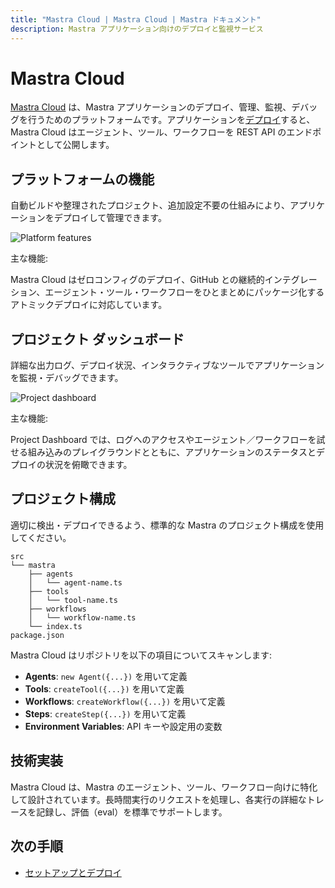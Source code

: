 ```yaml
---
title: "Mastra Cloud | Mastra Cloud | Mastra ドキュメント"
description: Mastra アプリケーション向けのデプロイと監視サービス
---
```




# Mastra Cloud

[Mastra Cloud](https://mastra.ai/cloud) は、Mastra アプリケーションのデプロイ、管理、監視、デバッグを行うためのプラットフォームです。アプリケーションを[デプロイ](/docs/mastra-cloud/setting-up)すると、Mastra Cloud はエージェント、ツール、ワークフローを REST API のエンドポイントとして公開します。

<MastraCloudCallout />

## プラットフォームの機能

自動ビルドや整理されたプロジェクト、追加設定不要の仕組みにより、アプリケーションをデプロイして管理できます。

![Platform features](/img/mastra-cloud/mastra-cloud-platform-features.jpg)

主な機能:

Mastra Cloud はゼロコンフィグのデプロイ、GitHub との継続的インテグレーション、エージェント・ツール・ワークフローをひとまとめにパッケージ化するアトミックデプロイに対応しています。

## プロジェクト ダッシュボード

詳細な出力ログ、デプロイ状況、インタラクティブなツールでアプリケーションを監視・デバッグできます。

![Project dashboard](/img/mastra-cloud/mastra-cloud-project-dashboard.jpg)

主な機能:

Project Dashboard では、ログへのアクセスやエージェント／ワークフローを試せる組み込みのプレイグラウンドとともに、アプリケーションのステータスとデプロイの状況を俯瞰できます。

## プロジェクト構成

適切に検出・デプロイできるよう、標準的な Mastra のプロジェクト構成を使用してください。

```shell
src
└── mastra
    ├── agents
    │   └── agent-name.ts
    ├── tools
    │   └── tool-name.ts
    ├── workflows
    │   └── workflow-name.ts
    └── index.ts
package.json
```

Mastra Cloud はリポジトリを以下の項目についてスキャンします:

* **Agents**: `new Agent({...})` を用いて定義
* **Tools**: `createTool({...})` を用いて定義
* **Workflows**: `createWorkflow({...})` を用いて定義
* **Steps**: `createStep({...})` を用いて定義
* **Environment Variables**: API キーや設定用の変数


## 技術実装

Mastra Cloud は、Mastra のエージェント、ツール、ワークフロー向けに特化して設計されています。長時間実行のリクエストを処理し、各実行の詳細なトレースを記録し、評価（eval）を標準でサポートします。

## 次の手順

- [セットアップとデプロイ](/docs/mastra-cloud/setting-up)